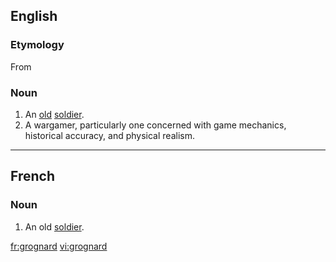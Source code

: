 ==English==

===Etymology===
From {{etyl|fr|en}} {{term|grognard||lang=fr|old soldier}}

===Noun===
{{en-noun}}

# An [[old]] [[soldier]].
# A wargamer, particularly one concerned with game mechanics, historical accuracy, and physical realism.
----

==French==

===Noun===
{{fr-noun|m}}

# An old [[soldier]].

[[fr:grognard]]
[[vi:grognard]]
